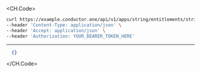 
<CH.Code>
```bash Example Request
curl https://example.conductor.one/api/v1/apps/string/entitlements/string/owners/string \
--header 'Content-Type: application/json' \
--header 'Accept: application/json' \
--header 'Authorization: YOUR_BEARER_TOKEN_HERE'
```
---

```json Example Response
  {}
```
</CH.Code>
